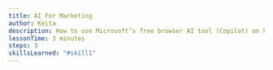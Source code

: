 ```yaml
---
title: AI For Marketing
author: Keita
description: How to use Microsoft’s free browser AI tool (Copilot) on http://bing.com to come up with marketing content for your brand.
lessonTime: 3 minutes
steps: 3
skillsLearned: "#skill1"
---
```



<LessonStep
  step="1"
  title="AI for Marketing, pt. 1"
  description="Introduction"
  embedURL="https://www.youtube.com/embed/vVmwpdTu2uY?si=yEgZOZg8Ui7KtvQ7"
/>

<LessonStep
  step="2"
  title="AI for Marketing, pt. 2"
  description="Keita shares an example of how to write a prompt into Bing Copilot to get a table of 30 easy-to-use marketing content ideas."
  embedURL="https://youtube.com/embed/gDwNpctC4Uw?si=QIumBllPH0Ok_FmZ"
/>

<LessonStep
  step="3"
  title="AI for Marketing, pt. 3"
  description="The results of writing a solid Bing Copilot prompt that can be downloaded to your computer for use in your next marketing push."
  embedURL="https://www.youtube.com/embed/kifD9Am0U0E?si=uVMdLMsmX_c1e_tn"
/>
